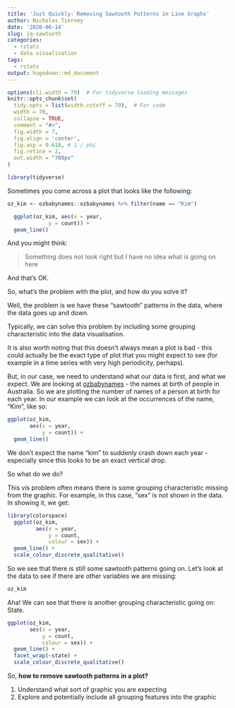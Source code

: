 ```yaml
---
title: 'Just Quickly: Removing Sawtooth Patterns in Line Graphs'
author: Nicholas Tierney
date: '2020-06-14'
slug: jq-sawtooth
categories:
  - rstats
  - data visualisation
tags:
  - rstats
output: hugodown::md_document
---
```


```r
options(cli.width = 70)  # For tidyverse loading messages
knitr::opts_chunk$set(
  tidy.opts = list(width.cutoff = 70),  # For code
  width = 70,
  collapse = TRUE, 
  comment = "#>", 
  fig.width = 7, 
  fig.align = 'center',
  fig.asp = 0.618, # 1 / phi
  fig.retina = 2,
  out.width = "700px"
)
```

```r
library(tidyverse)
```

Sometimes you come across a plot that looks like the following:

```r
oz_kim <- ozbabynames::ozbabynames %>% filter(name == "Kim") 

  ggplot(oz_kim, aes(x = year,
             y = count)) + 
  geom_line()
```

And you might think:

> Something does not look right but I have no idea what is going on here

And that's OK.

So, what's the problem with the plot, and how do you solve it? 

Well, the problem is we have these "sawtooth" patterns in the data, where the data goes up and down.

Typically, we can solve this problem by including some grouping characteristic into the data visualisation. 

It is also worth noting that this doesn't always mean a plot is bad - this could actually be the exact type of plot that you might expect to see (for example in a time series with very high periodicity, perhaps).

But, in our case, we need to understand what our data is first, and what we expect. We are looking at [ozbabynames](https://github.com/ropenscilabs/ozbabynames) - the names at birth of people in Australia. So we are plotting the number of names of a person at birth for each year. In our example we can look at the occurrences of the name, "Kim", like so:

```r
ggplot(oz_kim,
       aes(x = year,
           y = count)) + 
  geom_line()
```

We don't expect the name "kim" to suddenly crash down each year - especially since this looks to be an exact vertical drop.

So what do we do? 

This vis problem often means there is some grouping characteristic missing
from the graphic. For example, in this case, "sex" is not shown in the data. In showing it, we get:

```r
library(colorspace)
  ggplot(oz_kim,
         aes(x = year,
             y = count,
             colour = sex)) + 
  geom_line() +
  scale_colour_discrete_qualitative()
```


So we see that there is still some sawtooth patterns going on. Let's look at the data to see if there are other variables we are missing:

```r
oz_kim
```


Aha! We can see that there is another grouping characteristic going on: State.

```r
ggplot(oz_kim,
       aes(x = year,
           y = count,
           colour = sex)) + 
  geom_line() + 
  facet_wrap(~state) +
  scale_colour_discrete_qualitative()
```

So, **how to remove sawtooth patterns in a plot?** 

1. Understand what sort of graphic you are expecting
2. Explore and potentially include all grouping features into the graphic
